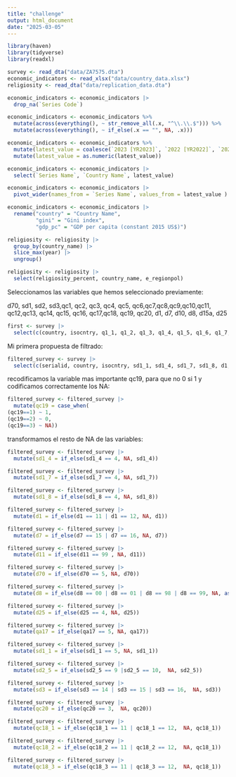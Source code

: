 ```yaml
---
title: "challenge"
output: html_document
date: "2025-03-05"
---
```


```r
library(haven)
library(tidyverse)
library(readxl)

survey <- read_dta("data/ZA7575.dta")
economic_indicators <- read_xlsx("data/country_data.xlsx")
religiosity <- read_dta("data/replication_data.dta")

economic_indicators <- economic_indicators |> 
  drop_na(`Series Code`) 

economic_indicators <- economic_indicators %>%
  mutate(across(everything(), ~ str_remove_all(.x, "^\\.\\.$"))) %>%
  mutate(across(everything(), ~ if_else(.x == "", NA, .x)))

economic_indicators <- economic_indicators %>%
  mutate(latest_value = coalesce(`2023 [YR2023]`, `2022 [YR2022]`, `2021 [YR2021]`, `2020 [YR2020]`)) |> 
  mutate(latest_value = as.numeric(latest_value))

economic_indicators <- economic_indicators |> 
  select(`Series Name`, `Country Name`, latest_value)

economic_indicators <- economic_indicators |> 
  pivot_wider(names_from = `Series Name`, values_from = latest_value )

economic_indicators <- economic_indicators |> 
  rename("country" = "Country Name", 
         "gini" = "Gini index",
         "gdp_pc" = "GDP per capita (constant 2015 US$)")

```

```r
religiosity <- religiosity |> 
  group_by(country_name) |> 
  slice_max(year) |> 
  ungroup()

religiosity <- religiosity |> 
  select(religiosity_percent, country_name, e_regionpol)
```


Seleccionamos las variables que hemos seleccionado previamente:

d70, sd1, sd2, sd3,qc1, qc2, qc3, qc4, qc5, qc6,qc7,qc8,qc9,qc10,qc11, qc12,qc13, qc14, qc15, qc16, qc17,qc18, qc19, qc20, d1, d7, d10, d8, d15a, d25


```r
first <- survey |> 
  select(c(country, isocntry, q1_1, q1_2, q1_3, q1_4, q1_5, q1_6, q1_7, q1_8, q1_9, q1_9, q1_10, q1_11, q1_12, q1_13, q1_14, q1_15, q1_16, q1_17, q1_18, q1_19, q1_20, q1_21, q1_22, q1_23, q1_24, q1_25, q1_26, q1_27, q1_28, q1_29, q1_30, d11, d70, sd1_1, sd1_2, sd1_3, sd1_4, sd1_5, sd1_6, sd1_7, sd1_8, sd2_1, sd2_2, sd2_3, sd2_4, sd2_5, sd2_6, sd2_7, sd2_8, sd2_9, sd2_10, sd3, qc1_1, qc1_2, qc1_3, qc1_4, qc1_5, qc1_6, qc1_7, qc1_8, qc1_9, qc1_10, qc2_1, qc2_2, qc2_3, qc2_4, qc2_5, qc2_6, qc2_7, qc2_8, qc2_9, qc2_10, qc2_11, qc2_12, qc2_13, qc2_14, qc2_15, qc2_16, qc3, qc4_1, qc4_2, qc4_4, qc4_3, qc4_5, qc4_6, qc4_7, qc4_8, qc4_9, qc4_10, qc4_11, qc4_12, qc4_13, qc4_14, qc4_15, qc4_16, qc4_17, qc4_18, qc5_1, qc5_2, qc5_3, qc5_4, qc6_1, qc6_2, qc6_3, qc6_4, qc6_5, qc6_6, qc6_7, qc6_8, qc6_9, qc6_10, qc6_11, qc7, qc9_1, qc9_2, qc9_3, qc9_4, qc9_5, qc9_6, qc9_7, qc9_8, qc9_9, qc9_10, qc9_11, qc10,  qc12_1, qc12_2, qc12_3, qc12_4, qc12_5, qc12_6, qc12_7, qc12_8, qc12_9, qc12_10, qc12_11, qc12_12, qc12_13, qc12_13, qc12_14, qc12_15, qc13_1, qc13_2, qc13_3, qc13_4, qc13_5, qc13_6, qc13_7, qc13_8, qc13_9, qc13_10, qc13_11, qc13_14, qc13_15, qc14, qc15_1, qc15_2, qc15_3, qc17_1, qc17_2, qc17_3, qc17_4, qc17_5, qc17_6, qc17_7, qc18_1, qc18_2, qc18_3, qc19, qc20, d1, d7, d10, d8, d25, p4))
```

Mi primera propuesta de filtrado: 

```r
filtered_survey <- survey |>  
  select(c(serialid, country, isocntry, sd1_1, sd1_4, sd1_7, sd1_8, d1, d7, d10, d11, d70, d8, d15a, d25, p4, qa17, sd2_5, sd3, qc19, qc20, qc18_1, qc18_2, qc18_3))
```

recodificamos la variable mas importante qc19, para que  no 0 si 1 y codificamos correctamente los NA: 

```r
filtered_survey <- filtered_survey |> 
  mutate(qc19 = case_when(
(qc19==1) ~ 1,
(qc19==2) ~ 0,
(qc19==3) ~ NA)) 

```

transformamos el resto de NA de las variables:

```r
filtered_survey <- filtered_survey |> 
  mutate(sd1_4 = if_else(sd1_4 == 4, NA, sd1_4)) 

filtered_survey <- filtered_survey |> 
  mutate(sd1_7 = if_else(sd1_7 == 4, NA, sd1_7)) 

filtered_survey <- filtered_survey |> 
  mutate(sd1_8 = if_else(sd1_8 == 4, NA, sd1_8)) 

filtered_survey <- filtered_survey |> 
  mutate(d1 = if_else(d1 == 11 | d1 == 12, NA, d1)) 

filtered_survey <- filtered_survey |> 
  mutate(d7 = if_else(d7 == 15 | d7 == 16, NA, d7))

filtered_survey <- filtered_survey |> 
  mutate(d11 = if_else(d11 == 99 , NA, d11))

filtered_survey <- filtered_survey |> 
  mutate(d70 = if_else(d70 == 5, NA, d70))

filtered_survey <- filtered_survey |> 
  mutate(d8 = if_else(d8 == 00 | d8 == 01 | d8 == 98 | d8 == 99, NA, as.numeric(d8)))

filtered_survey <- filtered_survey |> 
  mutate(d25 = if_else(d25 == 4, NA, d25))

filtered_survey <- filtered_survey |> 
  mutate(qa17 = if_else(qa17 == 5, NA, qa17))

filtered_survey <- filtered_survey |> 
  mutate(sd1_1 = if_else(sd1_1 == 5, NA, sd1_1))

filtered_survey <- filtered_survey |> 
  mutate(sd2_5 = if_else(sd2_5 == 9 |sd2_5 == 10,  NA, sd2_5))

filtered_survey <- filtered_survey |> 
  mutate(sd3 = if_else(sd3 == 14 | sd3 == 15 | sd3 == 16,  NA, sd3))

filtered_survey <- filtered_survey |> 
  mutate(qc20 = if_else(qc20 == 3,  NA, qc20))

filtered_survey <- filtered_survey |> 
  mutate(qc18_1 = if_else(qc18_1 == 11 | qc18_1 == 12,  NA, qc18_1))

filtered_survey <- filtered_survey |> 
  mutate(qc18_2 = if_else(qc18_2 == 11 | qc18_2 == 12,  NA, qc18_1))

filtered_survey <- filtered_survey |> 
  mutate(qc18_3 = if_else(qc18_3 == 11 | qc18_3 == 12,  NA, qc18_1))


```


